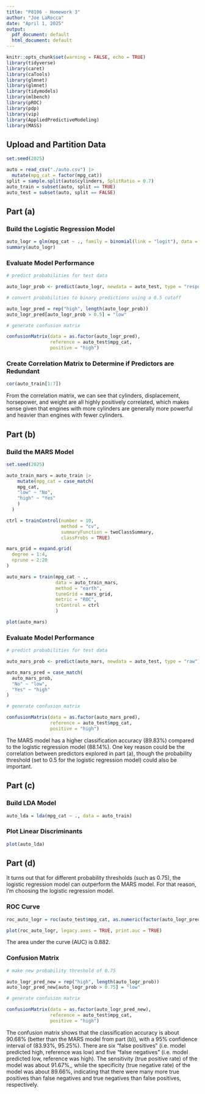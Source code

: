 ```yaml
---
title: "P8106 - Homework 3"
author: "Joe LaRocca"
date: "April 1, 2025"
output:
  pdf_document: default
  html_document: default
---
```


```r
knitr::opts_chunk$set(warning = FALSE, echo = TRUE)
library(tidyverse)
library(caret)
library(caTools)
library(glmnet)
library(glmnet)
library(tidymodels)
library(mlbench)
library(pROC)
library(pdp)
library(vip)
library(AppliedPredictiveModeling)
library(MASS)
```

## Upload and Partition Data

```r

set.seed(2025)

auto = read_csv("./auto.csv") |>
  mutate(mpg_cat = factor(mpg_cat))
split = sample.split(auto$cylinders, SplitRatio = 0.7)
auto_train = subset(auto, split == TRUE)
auto_test = subset(auto, split == FALSE)


```

## Part (a)

### Build the Logistic Regression Model

```r

auto_logr = glm(mpg_cat ~ ., family = binomial(link = "logit"), data = auto_train)
summary(auto_logr)

```

### Evaluate Model Performance

```r

# predict probabilities for test data

auto_logr_prob <- predict(auto_logr, newdata = auto_test, type = "response")

# convert probabilities to binary predictions using a 0.5 cutoff

auto_logr_pred = rep("high", length(auto_logr_prob))
auto_logr_pred[auto_logr_prob > 0.5] = "low"

# generate confusion matrix

confusionMatrix(data = as.factor(auto_logr_pred),
                reference = auto_test$mpg_cat,
                positive = "high")

```


### Create Correlation Matrix to Determine if Predictors are Redundant

```r

cor(auto_train[1:7])

```

From the correlation matrix, we can see that cylinders, displacement, horsepower, and weight are all highly positively correlated, which makes sense given that engines with more cylinders are generally more powerful and heavier than engines with fewer cylinders.

## Part (b)

### Build the MARS Model

```r

set.seed(2025)

auto_train_mars = auto_train |>
    mutate(mpg_cat = case_match(
    mpg_cat,
    "low" ~ "No",
    "high" ~ "Yes"
    )
  )

ctrl = trainControl(number = 10, 
                    method = "cv", 
                    summaryFunction = twoClassSummary,
                    classProbs = TRUE)

mars_grid = expand.grid(
  degree = 1:4,
  nprune = 2:20
)

auto_mars = train(mpg_cat ~ .,
                  data = auto_train_mars,
                  method = "earth",
                  tuneGrid = mars_grid,
                  metric = "ROC",
                  trControl = ctrl
                  )

plot(auto_mars)

```

### Evaluate Model Performance

```r

# predict probabilities for test data

auto_mars_prob <- predict(auto_mars, newdata = auto_test, type = "raw")

auto_mars_pred = case_match(
  auto_mars_prob,
  "No" ~ "low",
  "Yes" ~ "high"
)

# generate confusion matrix

confusionMatrix(data = as.factor(auto_mars_pred),
                reference = auto_test$mpg_cat,
                positive = "high")

```

The MARS model has a higher classification accuracy (89.83\%) compared to the logistic regression model (88.14\%). One key reason could be the correlation between predictors explored in part (a), though the probability threshold (set to 0.5 for the logistic regression model) could also be important.

## Part (c)

### Build LDA Model

```r

auto_lda = lda(mpg_cat ~ ., data = auto_train)

```

### Plot Linear Discriminants

```r

plot(auto_lda)

```

## Part (d)

It turns out that for different probability thresholds (such as 0.75), the logistic regression model can outperform the MARS model. For that reason, I'm choosing the logistic regression model.

### ROC Curve

```r

roc_auto_logr = roc(auto_test$mpg_cat, as.numeric(factor(auto_logr_pred)))

plot(roc_auto_logr, legacy.axes = TRUE, print.auc = TRUE)

```

The area under the curve (AUC) is 0.882.

### Confusion Matrix

```r

# make new probability threshold of 0.75

auto_logr_pred_new = rep("high", length(auto_logr_prob))
auto_logr_pred_new[auto_logr_prob > 0.75] = "low"

# generate confusion matrix

confusionMatrix(data = as.factor(auto_logr_pred_new),
                reference = auto_test$mpg_cat,
                positive = "high")

```

The confusion matrix shows that the classification accuracy is about 90.68\% (better than the MARS model from part (b)), with a 95\% confidence interval of (83.93\%, 95.25\%). There are six "false positives" (i.e. model predicted high, reference was low) and five "false negatives" (i.e. model predicted low, reference was high). The sensitivity (true positive rate) of the model was about 91.67\%,, while the specificity (true negative rate) of the model was about 89.66\%, indicating that there were many more true positives than false negatives and true negatives than false positives, respectively.

